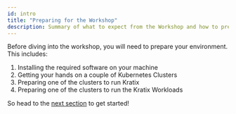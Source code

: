 ```yaml
---
id: intro
title: "Preparing for the Workshop"
description: Summary of what to expect from the Workshop and how to prepare for it.
---
```


Before diving into the workshop, you will need to prepare your environment. This includes:

1. Installing the required software on your machine
1. Getting your hands on a couple of Kubernetes Clusters
1. Preparing one of the clusters to run Kratix
1. Preparing one of the clusters to run the Kratix Workloads

So head to the [next section](./setup) to get started!
